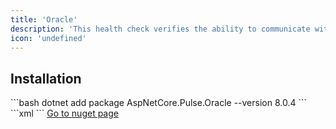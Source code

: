 ```yaml
---
title: 'Oracle'
description: 'This health check verifies the ability to communicate with Oracle'
icon: 'undefined'
---
```


## Installation

<Tabs>
  <Tab title=".NET CLI">
    ```bash
    dotnet add package AspNetCore.Pulse.Oracle --version 8.0.4
    ```
  </Tab>
  <Tab title="Package Reference">
    ```xml
    <PackageReference Include="AspNetCore.Pulse.Oracle" Version="8.0.4" />
    ```
  </Tab>
  <Tab title="Nuget">
    <a href="https://www.nuget.org/packages/AspNetCore.Pulse.Oracle/" target="_blank">Go to nuget page</a>
  </Tab>
</Tabs>



